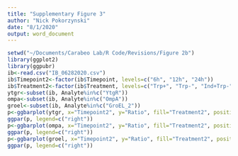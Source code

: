 ```yaml
---
title: "Supplementary Figure 3"
author: "Nick Pokorzynski"
date: "8/1/2020"
output: word_document
---
```


```r
setwd("~/Documents/Carabeo Lab/R Code/Revisions/Figure 2b")
library(ggplot2)
library(ggpubr)
ib<-read.csv("IB_06282020.csv")
ib$Timepoint2<-factor(ib$Timepoint, levels=c("6h", "12h", "24h"))
ib$Treatment2<-factor(ib$Treatment, levels=c("Trp+", "Trp-", "Ind+Trp-"))
ytgr<-subset(ib, Analyte%in%c("YtgR"))
ompa<-subset(ib, Analyte%in%c("OmpA"))
groel<-subset(ib, Analyte%in%c("GroEL_2"))
p<-ggbarplot(ytgr, x="Timepoint2", y="Ratio", fill="Treatment2", position=position_dodge(), stat="identity", title="YtgR", palette=c("steelblue1", "steelblue3", "steelblue4")) + scale_y_continuous(expand=expand_scale(mult=c(0,0.1))) + theme(panel.border=element_rect(colour="black", fill="NA", size=1), axis.text=element_text(color='black')) + xlab(label="Timepoint") + ylab(label="Band Intensity (AU)") + theme(plot.title=element_text(hjust='0.5')) + theme(legend.title=element_blank())
ggpar(p, legend=c("right"))
p<-ggbarplot(ompa, x="Timepoint2", y="Ratio", fill="Treatment2", position=position_dodge(), stat="identity", title="OmpA", palette=c("palegreen1", "palegreen3", "palegreen4")) + scale_y_continuous(expand=expand_scale(mult=c(0,0.1))) + theme(panel.border=element_rect(colour="black", fill="NA", size=1), axis.text=element_text(color='black')) + xlab(label="Timepoint") + ylab(label="Band Intensity (AU)") + theme(plot.title=element_text(hjust='0.5')) + theme(legend.title=element_blank())
ggpar(p, legend=c("right"))
p<-ggbarplot(groel, x="Timepoint2", y="Ratio", fill="Treatment2", position=position_dodge(), stat="identity", title="GroEL_2", palette=c("slategray1", "slategray3", "slategray4")) + scale_y_continuous(expand=expand_scale(mult=c(0,0.1))) + theme(panel.border=element_rect(colour="black", fill="NA", size=1), axis.text=element_text(color='black')) + xlab(label="Timepoint") + ylab(label="Band Intensity (AU)") + theme(plot.title=element_text(hjust='0.5')) + theme(legend.title=element_blank())
ggpar(p, legend=c("right"))
```
